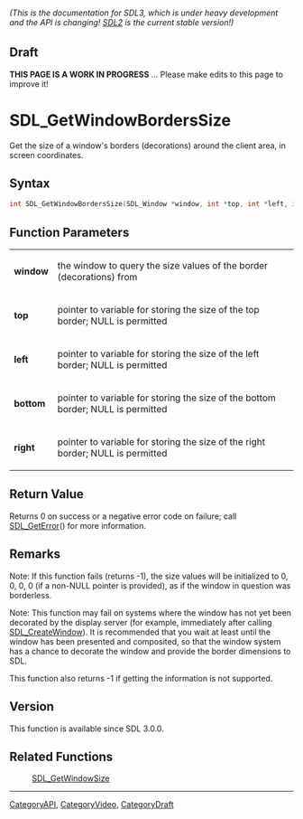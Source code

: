 ====== (This is the documentation for SDL3, which is under heavy development and the API is changing! [https://wiki.libsdl.org/SDL2/ SDL2] is the current stable version!) ======

== Draft ==

'''THIS PAGE IS A WORK IN PROGRESS''' ... Please make edits to this page to improve it!



<!-- #*^*^*^*^*See https://wiki.libsdl.org/SGFunctions for details on editing this page*^*^*^*^* -->
= SDL_GetWindowBordersSize =

Get the size of a window's borders (decorations) around the client area, in screen coordinates.

== Syntax ==

<syntaxhighlight lang='c'>
int SDL_GetWindowBordersSize(SDL_Window *window, int *top, int *left, int *bottom, int *right);
</syntaxhighlight>

== Function Parameters ==

{|
|'''window'''
|the window to query the size values of the border (decorations) from
|-
|'''top'''
|pointer to variable for storing the size of the top border; NULL is permitted
|-
|'''left'''
|pointer to variable for storing the size of the left border; NULL is permitted
|-
|'''bottom'''
|pointer to variable for storing the size of the bottom border; NULL is permitted
|-
|'''right'''
|pointer to variable for storing the size of the right border; NULL is permitted
|}

== Return Value ==

Returns 0 on success or a negative error code on failure; call
[[SDL_GetError]]() for more information.

== Remarks ==

Note: If this function fails (returns -1), the size values will be
initialized to 0, 0, 0, 0 (if a non-NULL pointer is provided), as if the
window in question was borderless.

Note: This function may fail on systems where the window has not yet been
decorated by the display server (for example, immediately after calling
[[SDL_CreateWindow]]). It is recommended that you wait at least until the
window has been presented and composited, so that the window system has a
chance to decorate the window and provide the border dimensions to SDL.

This function also returns -1 if getting the information is not supported.

== Version ==

This function is available since SDL 3.0.0.

== Related Functions ==

:[[SDL_GetWindowSize]]

----
[[CategoryAPI]], [[CategoryVideo]], [[CategoryDraft]]
<!-- #See the Style Guide for instructions on editing the footer. -->


